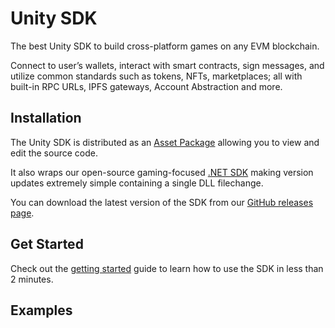 
# Unity SDK

The best Unity SDK to build cross-platform games on any EVM blockchain.

Connect to user&rsquo;s wallets, interact with smart contracts, sign
messages, and utilize common standards such as tokens, NFTs, marketplaces; all with built-in RPC URLs, IPFS gateways, Account Abstraction and more.

<OpenSourceCard
	title="Unity SDK"
	href="https://github.com/thirdweb-dev/unity"
	isLibrary={false}
/>

## Installation

The Unity SDK is distributed as an [Asset Package](https://docs.unity3d.com/Manual/AssetPackages.html) allowing you to view and edit the source code.

It also wraps our open-source gaming-focused [.NET SDK](https://github.com/thirdweb-dev/dotnet) making version updates extremely simple containing a single DLL filechange.

You can download the latest version of the SDK from our [GitHub releases page](https://github.com/thirdweb-dev/unity-sdk/releases).

## Get Started

Check out the [getting started](/unity/v5/getting-started) guide to learn how to use the SDK in less than 2 minutes.

<ArticleIconCard
	href="/unity/v5/getting-started"
	icon={GraduationCap}
	title="Get started with the Unity SDK"
/>

## Examples

<Grid>

<ArticleCard
	title="Web3 Warriors"
	description="Demo — Epic Onchain Survival Game Built in 3 Weeks. Multichain, Signless, Gasless."
	href="https://web3warriors.thirdweb.com/"
/>

<ArticleCard
	title="Take Flight!"
	description="Template — Endless Runner Showcasing Seamless Onboarding."
	href="https://github.com/thirdweb-example/unity-take-flight/"
/>

<ArticleCard
	title="Telegram Mini-App"
	description="Template — Bridging Telegram with Unity to interact with smart contracts."
	href="https://github.com/thirdweb-example/unity-telegram"
/>

<ArticleCard
	title="Pioneer"
	description="Template — Granting signing access to an app with account abstraction to sponsor gas fees"
	href="https://github.com/thirdweb-example/unity-pioneer"
/>

<ArticleCard
	title="Blockventure"
	description="Template — Blockchain RPG with Gathering, Shopping and Trading."
	href="https://github.com/thirdweb-example/unity-blockventure"
/>

<ArticleCard
	title="Unity IAP Meets Blockchain"
	description="Guide — Enhancing Unity IAP with Blockchain Interactions. Frontend and Backend Integration."
	href="https://blog.thirdweb.com/guides/enhancing-unity-iap-with-blockchain-interactions/"
/>

</Grid>
